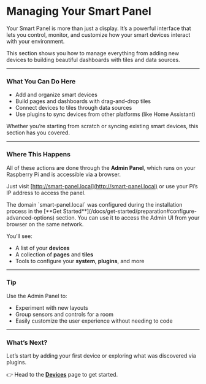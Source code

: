 
# Managing Your Smart Panel

Your Smart Panel is more than just a display. It’s a powerful interface that lets you control, monitor, and customize
how your smart devices interact with your environment.

This section shows you how to manage everything from adding new devices to building beautiful dashboards with tiles and
data sources.

---

### What You Can Do Here

- Add and organize smart devices
- Build pages and dashboards with drag-and-drop tiles
- Connect devices to tiles through data sources
- Use plugins to sync devices from other platforms (like Home Assistant)

Whether you’re starting from scratch or syncing existing smart devices, this section has you covered.

---

### Where This Happens

All of these actions are done through the **Admin Panel**, which runs on your Raspberry Pi and is accessible via a browser.

Just visit [http://smart-panel.local](http://smart-panel.local) or use your Pi’s IP address to access the panel.

<Callout>
	The domain `smart-panel.local` was configured during the installation process in the [**Get Started**](/docs/get-started/preparation#configure-advanced-options)
	section. You can use it to access the Admin UI from your browser on the same network.
</Callout>

You’ll see:

- A list of your **devices**
- A collection of **pages** and **tiles**
- Tools to configure your **system**, **plugins**, and more

---

### Tip

Use the Admin Panel to:

- Experiment with new layouts
- Group sensors and controls for a room
- Easily customize the user experience without needing to code

---

### What’s Next?

Let’s start by adding your first device or exploring what was discovered via plugins.

👉 Head to the [**Devices**](/docs/admin-management/devices) page to get started.
